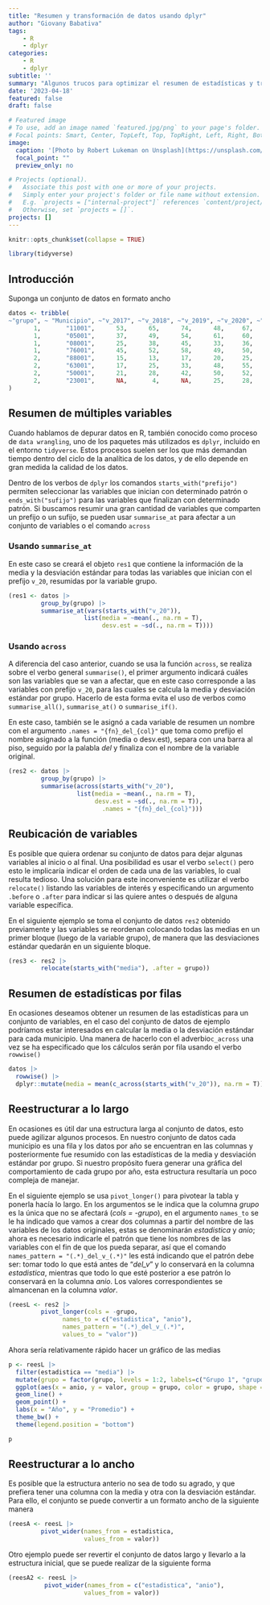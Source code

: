 ```yaml
---
title: "Resumen y transformación de datos usando dplyr"
author: "Giovany Babativa"
tags: 
    - R
    - dplyr
categories: 
    - R
    - dplyr
subtitle: ''
summary: "Algunos trucos para optimizar el resumen de estadísticas y transformación de datos"
date: '2023-04-18'
featured: false
draft: false

# Featured image
# To use, add an image named `featured.jpg/png` to your page's folder.
# Focal points: Smart, Center, TopLeft, Top, TopRight, Left, Right, BottomLeft, Bottom, BottomRight.
image: 
  caption: '[Photo by Robert Lukeman on Unsplash](https://unsplash.com/photos/zNN6ubHmruI)'
  focal_point: ""
  preview_only: no

# Projects (optional).
#   Associate this post with one or more of your projects.
#   Simply enter your project's folder or file name without extension.
#   E.g. `projects = ["internal-project"]` references `content/project/deep-learning/index.md`.
#   Otherwise, set `projects = []`.
projects: []
---
```


```r
knitr::opts_chunk$set(collapse = TRUE)

library(tidyverse)
```

## Introducción

Suponga un conjunto de datos en formato ancho

```r
datos <- tribble(
~"grupo", ~ "Municipio", ~"v_2017", ~"v_2018", ~"v_2019", ~"v_2020", ~"v_2021",~"v_2022",~"v_2023",
       1,       "11001",      53,      65,      74,      48,     67,     68,     79,
       1,       "05001",      37,      49,      54,      61,     60,     59,     58,
       1,       "08001",      25,      38,      45,      33,     36,     34,     33,
       1,       "76001",      45,      52,      58,      49,     50,     55,     49,
       2,       "88001",      15,      13,      17,      20,     25,     26,     28,
       2,       "63001",      17,      25,      33,      48,     55,     58,     65,
       2,       "50001",      21,      28,      42,      50,     52,     58,     60,
       2,       "23001",      NA,       4,      NA,      25,     28,     35,     45
)
```


## Resumen de múltiples variables 

Cuando hablamos de depurar datos en R, también conocido como proceso de `data wrangling`, uno de los paquetes más utilizados es `dplyr`, incluido en el entorno `tidyverse`.  Estos procesos suelen ser los que más demandan tiempo dentro del ciclo de la analítica de los datos, y de ello depende en gran medida la calidad de los datos. 

Dentro de los verbos de `dplyr` los comandos `starts_with("prefijo")` permiten seleccionar las variables que inician con determinado patrón o `ends_with("sufijo")` para las variables que finalizan con determinado patrón. Si buscamos resumir una gran cantidad de variables que comparten un prefijo o un sufijo, se pueden usar `summarise_at` para afectar a un conjunto de variables o el comando `across`

### Usando `summarise_at`

En este caso se creará el objeto `res1` que contiene la información de la media y la desviación estándar para todas las variables que inician con el prefijo `v_20`, resumidas por la variable grupo.

```r
(res1 <- datos |>  
         group_by(grupo) |> 
         summarise_at(vars(starts_with("v_20")), 
                     list(media = ~mean(., na.rm = T), 
                          desv.est = ~sd(., na.rm = T)))) 
```

### Usando `across`

A diferencia del caso anterior, cuando se usa la función `across`, se realiza sobre el verbo general `summarise()`, el primer argumento indicará cuáles son las variables que se van a afectar, que en este caso corresponde a las variables con prefijo `v_20`, para las cuales se calcula la media y desviación estándar por grupo. Hacerlo de esta forma evita el uso de verbos como `summarise_all()`, `summarise_at()` o `summarise_if()`.


En este caso, también se le asignó a cada variable de resumen un nombre con el argumento `.names = "{fn}_del_{col}"` que toma como prefijo el nombre asignado a la función (media o desv.est), separa con una barra al piso, seguido por la palabla _del_ y finaliza con el nombre de la variable original.

```r
(res2 <- datos |>  
         group_by(grupo) |> 
         summarise(across(starts_with("v_20"), 
                   list(media = ~mean(., na.rm = T), 
                        desv.est = ~sd(., na.rm = T)), 
                          .names = "{fn}_del_{col}")))
```


## Reubicación de variables

Es posible que quiera ordenar su conjunto de datos para dejar algunas variables al inicio o al final. Una posibilidad es usar el verbo `select()` pero esto le implicaría indicar el orden de cada una de las variables, lo cual resulta tedioso. Una solución para este inconveniente es utilizar el verbo `relocate()` listando las variables de interés y especificando un argumento `.before` o `.after` para indicar si las quiere antes o después de alguna variable específica.

En el siguiente ejemplo se toma el conjunto de datos `res2` obtenido previamente y las variables se reordenan colocando todas las medias en un primer bloque (luego de la variable grupo), de manera que las desviaciones estándar quedarán en un siguiente bloque.

```r

(res3 <- res2 |> 
         relocate(starts_with("media"), .after = grupo))
```

## Resumen de estadísticas por filas

En ocasiones deseamos obtener un resumen de las estadísticas para un conjunto de variables, en el caso del conjunto de datos de ejemplo podríamos estar interesados en calcular la media o la desviación estándar para cada municipio. Una manera de hacerlo con el adverbio`c_across` una vez se ha especificado que los cálculos serán por fila usando el verbo `rowwise()`

```r
datos |> 
  rowwise() |> 
  dplyr::mutate(media = mean(c_across(starts_with("v_20")), na.rm = T))
```

## Reestructurar a lo largo

En ocasiones es útil dar una estructura larga al conjunto de datos, esto puede agilizar algunos procesos. En nuestro conjunto de datos cada municipio es una fila y los datos por año se encuentran en las columnas y posteriormente fue resumido con las estadísticas de la media y desviación estándar por grupo. Si nuestro propósito fuera generar una gráfica del comportamiento de cada grupo por año, esta estructura resultaría un poco compleja de manejar. 

En el siguiente ejemplo se usa `pivot_longer()` para pivotear la tabla y ponerla hacía lo largo. En los argumentos se le indica que la columna _grupo_ es la única que no se afectará (_cols = -grupo_), en el argumento `names_to` se le ha indicado que vamos a crear dos columnas a partir del nombre de las variables de los datos originales, estas se denominarán _estadistica_ y _anio_; ahora es necesario indicarle el patrón que tiene los nombres de las variables con el fin de que los pueda separar, así que el comando `names_pattern = "(.*)_del_v_(.*)"` les está indicando que el patrón debe ser: tomar todo lo que está antes de "_del_v_" y lo conservará en la columna _estadistica_, mientras que todo lo que esté posterior a ese patrón lo conservará en la columna _anio_. Los valores correspondientes se almancenan en la columna _valor_.

```r
(reesL <- res2 |>  
         pivot_longer(cols = -grupo, 
               names_to = c("estadistica", "anio"), 
               names_pattern = "(.*)_del_v_(.*)", 
               values_to = "valor"))
```

Ahora sería relativamente rápido hacer un gráfico de las medias

```r
p <- reesL |> 
  filter(estadistica == "media") |> 
  mutate(grupo = factor(grupo, levels = 1:2, labels=c("Grupo 1", "grupo 2"))) |> 
  ggplot(aes(x = anio, y = valor, group = grupo, color = grupo, shape = grupo)) +
  geom_line() +
  geom_point() +
  labs(x = "Año", y = "Promedio") +
  theme_bw() +
  theme(legend.position = "bottom")

p
```


## Reestructurar a lo ancho

Es posible que la estructura anterio no sea de todo su agrado, y que prefiera tener una columna con la media y otra con la desviación estándar. Para ello, el conjunto se puede convertir a un formato ancho de la siguiente manera

```r
(reesA <- reesL |> 
         pivot_wider(names_from = estadistica,
                     values_from = valor))
```

Otro ejemplo puede ser revertir el conjunto de datos largo y llevarlo a la estructura inicial, que se puede realizar de la siguiente forma

```r
(reesA2 <- reesL |> 
          pivot_wider(names_from = c("estadistica", "anio"),
                     values_from = valor))
```

